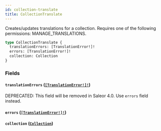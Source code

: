 ```yaml
---
id: collection-translate
title: CollectionTranslate
---
```


Creates/updates translations for a collection. Requires one of the following permissions: MANAGE_TRANSLATIONS.

```graphql
type CollectionTranslate {
  translationErrors: [TranslationError!]!
  errors: [TranslationError!]!
  collection: Collection
}
```

### Fields

#### `translationErrors` ([`[TranslationError!]!`](../../../developer/api-reference/objects/translation-error))

<span class="badge badge--warning">DEPRECATED: This field will be removed in Saleor 4.0. Use `errors` field instead.</span>

#### `errors` ([`[TranslationError!]!`](../../../developer/api-reference/objects/translation-error))

#### `collection` ([`Collection`](../../../developer/api-reference/objects/collection))
